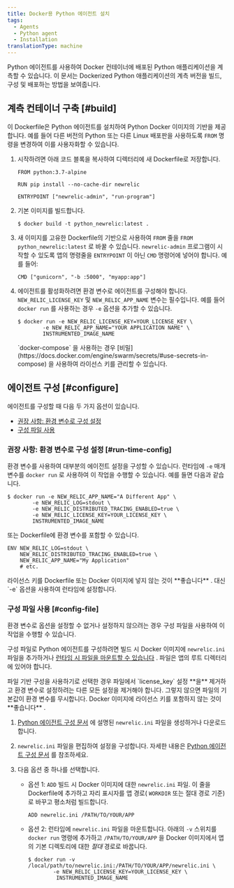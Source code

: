 ```yaml
---
title: Docker용 Python 에이전트 설치
tags:
  - Agents
  - Python agent
  - Installation
translationType: machine
---
```


Python 에이전트를 사용하여 Docker 컨테이너에 배포된 Python 애플리케이션을 계측할 수 있습니다. 이 문서는 Dockerized Python 애플리케이션의 계측 버전을 빌드, 구성 및 배포하는 방법을 보여줍니다.

## 계측 컨테이너 구축 [#build]

이 Dockerfile은 Python 에이전트를 설치하여 Python Docker 이미지의 기반을 제공합니다. 예를 들어 다른 버전의 Python 또는 다른 Linux 배포판을 사용하도록 `FROM` 명령을 변경하여 이를 사용자화할 수 있습니다.

1. 시작하려면 아래 코드 블록을 복사하여 디렉터리에 새 Dockerfile로 저장합니다.

   ```
   FROM python:3.7-alpine

   RUN pip install --no-cache-dir newrelic

   ENTRYPOINT ["newrelic-admin", "run-program"]
   ```

2. 기본 이미지를 빌드합니다.

   ```
   $ docker build -t python_newrelic:latest .
   ```

3. 새 이미지를 고유한 Dockerfile의 기반으로 사용하여 `FROM` 줄을 `FROM python_newrelic:latest` 로 바꿀 수 있습니다. `newrelic-admin` 프로그램이 시작할 수 있도록 앱의 명령줄을 `ENTRYPOINT` 이 아닌 `CMD` 명령어에 넣어야 합니다. 예를 들어:

   ```
   CMD ["gunicorn", "-b :5000", "myapp:app"]
   ```

4. 에이전트를 활성화하려면 환경 변수로 에이전트를 구성해야 합니다. `NEW_RELIC_LICENSE_KEY` 및 `NEW_RELIC_APP_NAME` 변수는 필수입니다. 예를 들어 `docker run` 를 사용하는 경우 `-e` 옵션을 추가할 수 있습니다.

   ```
   $ docker run -e NEW_RELIC_LICENSE_KEY=YOUR_LICENSE_KEY \
           -e NEW_RELIC_APP_NAME="YOUR APPLICATION NAME" \
           INSTRUMENTED_IMAGE_NAME
   ```

   <Callout variant="tip">
     `docker-compose` 을 사용하는 경우 [비밀](https://docs.docker.com/engine/swarm/secrets/#use-secrets-in-compose) 을 사용하여 라이선스 키를 관리할 수 있습니다.
   </Callout>

## 에이전트 구성 [#configure]

에이전트를 구성할 때 다음 두 가지 옵션이 있습니다.

* [권장 사항: 환경 변수로 구성 설정](#run-time-config)
* [구성 파일 사용](#config-file)

### 권장 사항: 환경 변수로 구성 설정 [#run-time-config]

환경 변수를 사용하여 대부분의 에이전트 설정을 구성할 수 있습니다. 런타임에 `-e` 매개변수를 `docker run` 로 사용하여 이 작업을 수행할 수 있습니다. 예를 들면 다음과 같습니다.

```
$ docker run -e NEW_RELIC_APP_NAME="A Different App" \
        -e NEW_RELIC_LOG=stdout \
        -e NEW_RELIC_DISTRIBUTED_TRACING_ENABLED=true \
        -e NEW_RELIC_LICENSE_KEY=YOUR_LICENSE_KEY \ 
        INSTRUMENTED_IMAGE_NAME
```

또는 Dockerfile에 환경 변수를 포함할 수 있습니다.

```
ENV NEW_RELIC_LOG=stdout \
    NEW_RELIC_DISTRIBUTED_TRACING_ENABLED=true \
    NEW_RELIC_APP_NAME="My Application"
    # etc.
```

<Callout variant="important">
  라이선스 키를 Dockerfile 또는 Docker 이미지에 넣지 않는 것이 **좋습니다** . 대신 `-e` 옵션을 사용하여 런타임에 설정합니다.
</Callout>

### 구성 파일 사용 [#config-file]

환경 변수로 옵션을 설정할 수 없거나 설정하지 않으려는 경우 구성 파일을 사용하여 이 작업을 수행할 수 있습니다.

구성 파일로 Python 에이전트를 구성하려면 빌드 시 Docker 이미지에 `newrelic.ini` 파일을 추가하거나 [런타임 시 파일을 마운트할 수 있습니다](https://docs.docker.com/storage/bind-mounts/) . 파일은 앱의 루트 디렉터리에 있어야 합니다.

<Callout variant="important">
  파일 기반 구성을 사용하기로 선택한 경우 파일에서 `license_key` 설정 **을** 제거하고 환경 변수로 설정하려는 다른 모든 설정을 제거해야 합니다. 그렇지 않으면 파일의 기본값이 환경 변수를 무시합니다. Docker 이미지에 라이선스 키를 포함하지 않는 것이 **좋습니다** .
</Callout>

1. [Python 에이전트 구성 문서](/docs/agents/python-agent/configuration/python-agent-configuration#agent-configuration-file) 에 설명된 `newrelic.ini` 파일을 생성하거나 다운로드합니다.

2. `newrelic.ini` 파일을 편집하여 설정을 구성합니다. 자세한 내용은 [Python 에이전트 구성 문서](/docs/agents/python-agent/configuration/python-agent-configuration) 를 참조하세요.

3. 다음 옵션 중 하나를 선택합니다.

   * 옵션 1: `ADD` 빌드 시 Docker 이미지에 대한 `newrelic.ini` 파일. 이 줄을 Dockerfile에 추가하고 자리 표시자를 앱 경로( `WORKDIR` 또는 절대 경로 기준)로 바꾸고 평소처럼 빌드합니다.

     ```
     ADD newrelic.ini /PATH/TO/YOUR/APP
     ```

   * 옵션 2: 런타임에 `newrelic.ini` 파일을 마운트합니다. 아래의 `-v` 스위치를 `docker run` 명령에 추가하고 `/PATH/TO/YOUR/APP` 을 Docker 이미지에서 앱의 기본 디렉토리에 대한 _절대_ 경로로 바꿉니다.

     ```
     $ docker run -v /local/path/to/newrelic.ini:/PATH/TO/YOUR/APP/newrelic.ini \
             -e NEW_RELIC_LICENSE_KEY=YOUR_LICENSE_KEY \
              INSTRUMENTED_IMAGE_NAME
     ```

<InstallFeedback/>